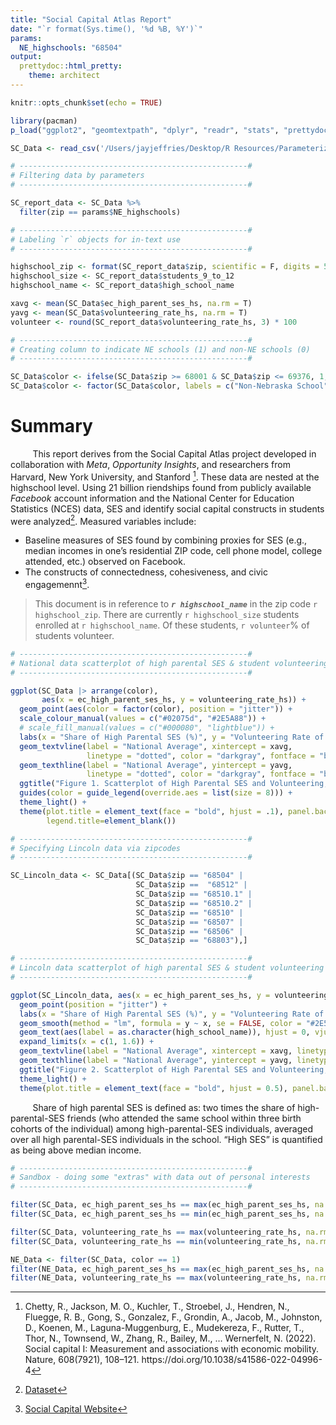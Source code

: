 ```yaml
---
title: "Social Capital Atlas Report"
date: "`r format(Sys.time(), '%d %B, %Y')`"
params: 
  NE_highschools: "68504"
output:
  prettydoc::html_pretty:
    theme: architect
---
```


```r
knitr::opts_chunk$set(echo = TRUE)

library(pacman)
p_load("ggplot2", "geomtextpath", "dplyr", "readr", "stats", "prettydoc", "patchwork", install = T)

SC_Data <- read_csv('/Users/jayjeffries/Desktop/R Resources/Parameterized Reporting/SC Example/social_capital_high_school.csv')

# ---------------------------------------------------#
# Filtering data by parameters
# ---------------------------------------------------#

SC_report_data <- SC_Data %>%
  filter(zip == params$NE_highschools)

# ---------------------------------------------------#
# Labeling `r` objects for in-text use
# ---------------------------------------------------#

highschool_zip <- format(SC_report_data$zip, scientific = F, digits = 5)
highschool_size <- SC_report_data$students_9_to_12
highschool_name <- SC_report_data$high_school_name

xavg <- mean(SC_Data$ec_high_parent_ses_hs, na.rm = T)
yavg <- mean(SC_Data$volunteering_rate_hs, na.rm = T)
volunteer <- round(SC_report_data$volunteering_rate_hs, 3) * 100

# ---------------------------------------------------#
# Creating column to indicate NE schools (1) and non-NE schools (0)
# ---------------------------------------------------#

SC_Data$color <- ifelse(SC_Data$zip >= 68001 & SC_Data$zip <= 69376, 1, 0)
SC_Data$color <- factor(SC_Data$color, labels = c("Non-Nebraska School", "Nebraska School"))
```
# Summary

|          This report derives from the Social Capital Atlas project developed in collaboration with *Meta*, *Opportunity Insights*, and researchers from Harvard, New York University, and Stanford ^[Chetty, R., Jackson, M. O., Kuchler, T., Stroebel, J., Hendren, N., Fluegge, R. B., Gong, S., Gonzalez, F., Grondin, A., Jacob, M., Johnston, D., Koenen, M., Laguna-Muggenburg, E., Mudekereza, F., Rutter, T., Thor, N., Townsend, W., Zhang, R., Bailey, M., … Wernerfelt, N. (2022). Social capital I: Measurement and associations with economic mobility. Nature, 608(7921), 108–121. https://doi.org/10.1038/s41586-022-04996-4]. These data are nested at the highschool level. Using 21 billion riendships found from publicly available *Facebook* account information and the National Center for Education Statistics (NCES) data, SES and identify social capital constructs in students were analyzed^[[Dataset](https://data.humdata.org/dataset/social-capital-atlas)]. Measured variables include:

* Baseline measures of SES found by combining proxies for SES (e.g., median incomes in one’s residential ZIP code, cell phone model, college attended, etc.) observed on Facebook.
* The constructs of connectedness, cohesiveness, and civic engagemennt^[[Social Capital Website](https://www.socialcapital.org/?dimension=EconomicConnectednessIndividual&dim1=EconomicConnectednessIndividual&dim2=CohesivenessClustering&dim3=CivicEngagementVolunteeringRates&geoLevel=hs&selectedId=317284001032)]. 

> This document is in reference to _**`r highschool_name`**_ in the zip code `r highschool_zip`. 
There are currently `r highschool_size` students enrolled at `r highschool_name`. 
Of these students, `r volunteer`% of students volunteer. 

```r
# ---------------------------------------------------#
# National data scatterplot of high parental SES & student volunteering rate
# ---------------------------------------------------#

ggplot(SC_Data |> arrange(color), 
       aes(x = ec_high_parent_ses_hs, y = volunteering_rate_hs)) + 
  geom_point(aes(color = factor(color), position = "jitter")) + 
  scale_colour_manual(values = c("#02075d", "#2E5A88")) +
  # scale_fill_manual(values = c("#000080", "lightblue")) +
  labs(x = "Share of High Parental SES (%)", y = "Volunteering Rate of Students (%)") + 
  geom_textvline(label = "National Average", xintercept = xavg, 
                 linetype = "dotted", color = "darkgray", fontface = "bold", size = 5.5) +
  geom_texthline(label = "National Average", yintercept = yavg, 
                 linetype = "dotted", color = "darkgray", fontface = "bold", size = 5.5) +
  ggtitle("Figure 1. Scatterplot of High Parental SES and Volunteering, National Data") +
  guides(color = guide_legend(override.aes = list(size = 8))) +
  theme_light() +
  theme(plot.title = element_text(face = "bold", hjust = .1), panel.background = element_blank(), 
        legend.title=element_blank())

# ---------------------------------------------------#
# Specifying Lincoln data via zipcodes
# ---------------------------------------------------#

SC_Lincoln_data <- SC_Data[(SC_Data$zip == "68504" | 
                            SC_Data$zip ==  "68512" |
                            SC_Data$zip == "68510.1" | 
                            SC_Data$zip == "68510.2" |
                            SC_Data$zip == "68510" |
                            SC_Data$zip == "68507" | 
                            SC_Data$zip == "68506" |
                            SC_Data$zip == "68803"),]

# ---------------------------------------------------#
# Lincoln data scatterplot of high parental SES & student volunteering rate
# ---------------------------------------------------#

ggplot(SC_Lincoln_data, aes(x = ec_high_parent_ses_hs, y = volunteering_rate_hs)) + 
  geom_point(position = "jitter") +
  labs(x = "Share of High Parental SES (%)", y = "Volunteering Rate of Students (%)") + 
  geom_smooth(method = "lm", formula = y ~ x, se = FALSE, color = "#2E5A88") +
  geom_text(aes(label = as.character(high_school_name)), hjust = 0, vjust = 1.35) +
  expand_limits(x = c(1, 1.6)) +
  geom_textvline(label = "National Average", xintercept = xavg, linetype = "dotted", alpha = .55, size = 5.5) +
  geom_texthline(label = "National Average", yintercept = yavg, linetype = "dotted", alpha = .55, size = 5.5) +
  ggtitle("Figure 2. Scatterplot of High Parental SES and Volunteering, Local Data") +
  theme_light() +
  theme(plot.title = element_text(face = "bold", hjust = 0.5), panel.background = element_blank())
```

|          Share of high parental SES is defined as: two times the share of high-parental-SES friends (who attended the same school within three birth cohorts of the individual) among high-parental-SES individuals, averaged over all high parental-SES individuals in the school. "High SES" is quantified as being above median income.

```r
# ---------------------------------------------------#
# Sandbox - doing some "extras" with data out of personal interests
# ---------------------------------------------------#

filter(SC_Data, ec_high_parent_ses_hs == max(ec_high_parent_ses_hs, na.rm = T))
filter(SC_Data, ec_high_parent_ses_hs == min(ec_high_parent_ses_hs, na.rm = T))

filter(SC_Data, volunteering_rate_hs == max(volunteering_rate_hs, na.rm = T))
filter(SC_Data, volunteering_rate_hs == min(volunteering_rate_hs, na.rm = T))

NE_Data <- filter(SC_Data, color == 1)
filter(NE_Data, ec_high_parent_ses_hs == max(ec_high_parent_ses_hs, na.rm = T))
filter(NE_Data, volunteering_rate_hs == max(volunteering_rate_hs, na.rm = T))
```
